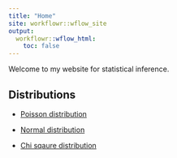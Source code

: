 ```yaml
---
title: "Home"
site: workflowr::wflow_site
output:
  workflowr::wflow_html:
    toc: false
---
```


Welcome to my website for statistical inference.

## Distributions

- [Poisson distribution](poisson.html)

- [Normal distribution](normal.html)

- [Chi sqaure distribution](chisquare.html)



